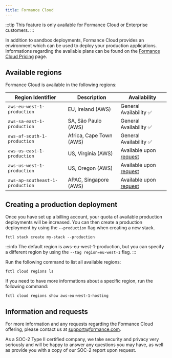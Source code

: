 ```yaml
---
title: Formance Cloud
---
```


:::tip
This feature is only available for Formance Cloud or Enterprise customers.
:::

In addition to sandbox deployments, Formance Cloud provides an environment which can be used to deploy your production applications. Informations regarding the available plans can be found on the [Formance Cloud Pricing](https://formance.com/pricing) page.

## Available regions

Formance Cloud is available in the following regions:

<!-- markdown table with regions -->
| Region Identifier | Description | Availability
| --- | --- | --- |
| `aws-eu-west-1-production` | EU, Ireland (AWS) | General Availability ✅ |
| `aws-sa-east-1-production` | SA, São Paulo (AWS) | General Availability ✅ |
| `aws-af-south-1-production`| Africa, Cape Town (AWS) | General Availability ✅ |
| `aws-us-east-1-production` | US, Virginia (AWS) | Available upon [request](mailto:support@formance.com) |
| `aws-us-west-1-production` | US, Oregon (AWS) | Available upon [request](mailto:support@formance.com) |
| `aws-ap-southeast-1-production` | APAC, Singapore (AWS) | Available upon [request](mailto:support@formance.com) |

## Creating a production deployment

Once you have set up a billing account, your quota of available production deployments will be increased. You can then create a production deployment by using the `--production` flag when creating a new stack.

```shell
fctl stack create my-stack --production
```

:::info
The default region is aws-eu-west-1-production, but you can specify a different region by using the `--tag region=eu-west-1` flag.
:::

Run the following command to list all available regions:

```shell
fctl cloud regions ls
```

If you need to have more informations about a specific region, run the following command:

```shell
fctl cloud regions show aws-eu-west-1-hosting
```


## Information and requests

For more information and any requests regarding the Formance Cloud offering, please contact us at [support@formance.com](mailto:support@formance.com).

As a SOC-2 Type II certified company, we take security and privacy very seriously and will be happy to answer any questions you may have, as well as provide you with a copy of our SOC-2 report upon request.
